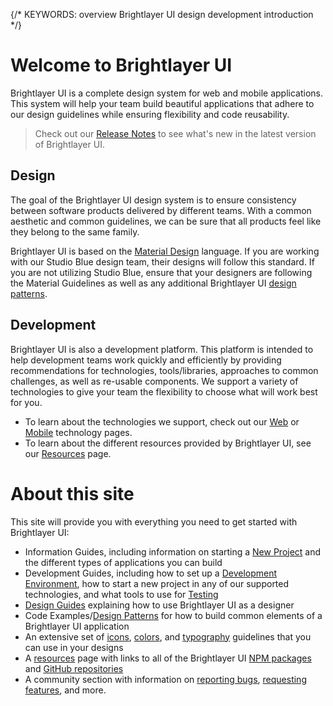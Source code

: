 
{/* KEYWORDS: overview Brightlayer UI design development introduction */}

# Welcome to Brightlayer UI

<ImageGrid images={[DesignSystemImage]} regularWidth />

Brightlayer UI is a complete design system for web and mobile applications. This system will help your team build beautiful applications that adhere to our design guidelines while ensuring flexibility and code reusability.

> Check out our [Release Notes](/release-notes) to see what's new in the latest version of Brightlayer UI.

## Design

The goal of the Brightlayer UI design system is to ensure consistency between software products delivered by different teams. With a common aesthetic and common guidelines, we can be sure that all products feel like they belong to the same family.

Brightlayer UI is based on the [Material Design](https://material.io/) language. If you are working with our Studio Blue design team, their designs will follow this standard. If you are not utilizing Studio Blue, ensure that your designers are following the Material Guidelines as well as any additional Brightlayer UI [design patterns](/patterns).

## Development

Brightlayer UI is also a development platform. This platform is intended to help development teams work quickly and efficiently by providing recommendations for technologies, tools/libraries, approaches to common challenges, as well as re-usable components. We support a variety of technologies to give your team the flexibility to choose what will work best for you.

-   To learn about the technologies we support, check out our [Web](/development/frameworks-web/intro) or [Mobile](/development/frameworks-mobile/intro) technology pages.
-   To learn about the different resources provided by Brightlayer UI, see our [Resources](/resources/developer) page.

<Divider />

# About this site

This site will provide you with everything you need to get started with Brightlayer UI:

-   Information Guides, including information on starting a [New Project](/get-started/new-project) and the different types of applications you can build
-   Development Guides, including how to set up a [Development Environment](/development/environment), how to start a new project in any of our supported technologies, and what tools to use for [Testing](/development/testing)
-   [Design Guides](/design/intro) explaining how to use Brightlayer UI as a designer
-   Code Examples/[Design Patterns](/patterns) for how to build common elements of a Brightlayer UI application
-   An extensive set of [icons](/style/icon-library), [colors](/style/color), and [typography](/style/typography) guidelines that you can use in your designs
-   A [resources](/resources) page with links to all of the Brightlayer UI [NPM packages](https://www.npmjs.com/org/brightlayer-ui) and [GitHub repositories](https://github.com/brightlayer-ui)
-   A community section with information on [reporting bugs](/community/bugs), [requesting features](/community/features), and more.
